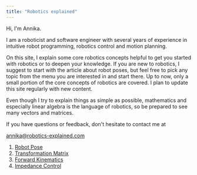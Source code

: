 ```yaml
---
title: "Robotics explained"
---
```


Hi, I'm Annika.

I am a roboticist and software engineer with several years of experience in intuitive robot programming, robotics control and motion planning.

On this site, I explain some core robotics concepts helpful to get you started with robotics or to deepen your knowledge. If you are new to robotics, I suggest to start with the article about robot poses, but feel free to pick any topic from the menu you are interested in and start there. Up to now, only a small portion of the core concepts of robotics are covered. I plan to update this site regularly with new content.

Even though I try to explain things as simple as possible, mathematics and especially linear algebra is the language of robotics, so be prepared to see many vectors and matrices.

If you have questions or feedback, don't hesitate to contact me at

<annika@robotics-explained.com>

1. [Robot Pose](/robotpose)
2. [Transformation Matrix](/transformation)
3. [Forward Kinematics](/forwardkinematics)
4. [Impedance Control](/impedancecontrol)
